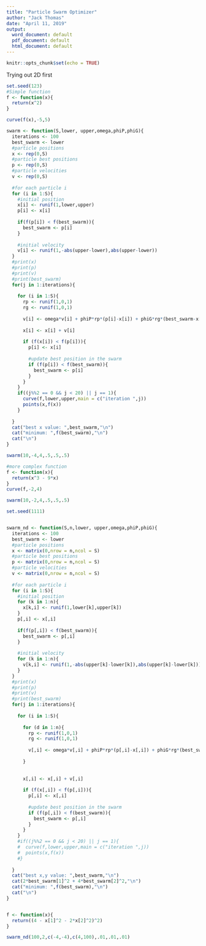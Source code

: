 ```yaml
---
title: "Particle Swarm Optimizer"
author: "Jack Thomas"
date: "April 11, 2019"
output:
  word_document: default
  pdf_document: default
  html_document: default
---
```


```r
knitr::opts_chunk$set(echo = TRUE)
```

Trying out 2D first

```r
set.seed(123)
#Simple function
f <- function(x){
  return(x^2)
}

curve(f(x),-5,5)

swarm <- function(S,lower, upper,omega,phiP,phiG){
  iterations <- 100
  best_swarm <- lower
  #particle positions
  x <- rep(0,S)
  #particle best positions
  p <- rep(0,S)
  #particle velocities
  v <- rep(0,S)
  
  #for each particle i 
  for (i in 1:S){
    #initial position
    x[i] <- runif(1,lower,upper)
    p[i] <- x[i]
    
    if(f(p[i]) < f(best_swarm)){
      best_swarm <- p[i]
    }
    
    #initial velocity
    v[i] <- runif(1,-abs(upper-lower),abs(upper-lower))
  }
  #print(x)
  #print(p)
  #print(v)
  #print(best_swarm)
  for(j in 1:iterations){
    
    for (i in 1:S){
      rp <- runif(1,0,1)
      rg <- runif(1,0,1)
      
      v[i] <- omega*v[i] + phiP*rp*(p[i]-x[i]) + phiG*rg*(best_swarm-x[i])
      
      x[i] <- x[i] + v[i]
      
      if (f(x[i]) < f(p[i])){
        p[i] <- x[i]
        
        #update best position in the swarm
        if (f(p[i]) < f(best_swarm)){
          best_swarm <- p[i]
        }
      }
    }
    if((j%%2 == 0 && j < 20) || j == 1){
      curve(f,lower,upper,main = c("iteration ",j))
      points(x,f(x))
    }
    
  }
  cat("best x value: ",best_swarm,"\n")
  cat("minimum: ",f(best_swarm),"\n")
  cat("\n")
}

swarm(10,-4,4,.5,.5,.5)

#more complex function
f <- function(x){
  return(x^3 - 9*x)
}
curve(f,-2,4)

swarm(10,-2,4,.5,.5,.5)

```



```r
set.seed(1111)


swarm_nd <- function(S,n,lower, upper,omega,phiP,phiG){
  iterations <- 100
  best_swarm <- lower
  #particle positions
  x <- matrix(0,nrow = n,ncol = S) 
  #particle best positions
  p <- matrix(0,nrow = n,ncol = S) 
  #particle velocities
  v <- matrix(0,nrow = n,ncol = S) 
  
  #for each particle i 
  for (i in 1:S){
    #initial position
    for (k in 1:n){
      x[k,i] <- runif(1,lower[k],upper[k])
    }
    p[,i] <- x[,i]
  
    if(f(p[,i]) < f(best_swarm)){
      best_swarm <- p[,i]
    }
    
    #initial velocity
    for (k in 1:n){
      v[k,i] <- runif(1,-abs(upper[k]-lower[k]),abs(upper[k]-lower[k]))
    }
  }
  #print(x)
  #print(p)
  #print(v)
  #print(best_swarm)
  for(j in 1:iterations){
    
    for (i in 1:S){
      
      for (d in 1:n){
        rp <- runif(1,0,1)
        rg <- runif(1,0,1)
      
        v[,i] <- omega*v[,i] + phiP*rp*(p[,i]-x[,i]) + phiG*rg*(best_swarm-x[,i])
        
      }
      
      
      x[,i] <- x[,i] + v[,i]
      
      if (f(x[,i]) < f(p[,i])){
        p[,i] <- x[,i]
        
        #update best position in the swarm
        if (f(p[,i]) < f(best_swarm)){
          best_swarm <- p[,i]
        }
      }
    }
    #if((j%%2 == 0 && j < 20) || j == 1){
    #  curve(f,lower,upper,main = c("iteration ",j))
    #  points(x,f(x))
    #}
    
  }
  cat("best x,y value: ",best_swarm,"\n")
  cat(2*best_swarm[1]^2 + 4*best_swarm[2]^2,"\n")
  cat("minimum: ",f(best_swarm),"\n")
  cat("\n")
}


f <- function(x){
  return((4 - x[1]^2 - 2*x[2]^2)^2)
}

swarm_nd(100,2,c(-4,-4),c(4,100),.01,.01,.01)
```









